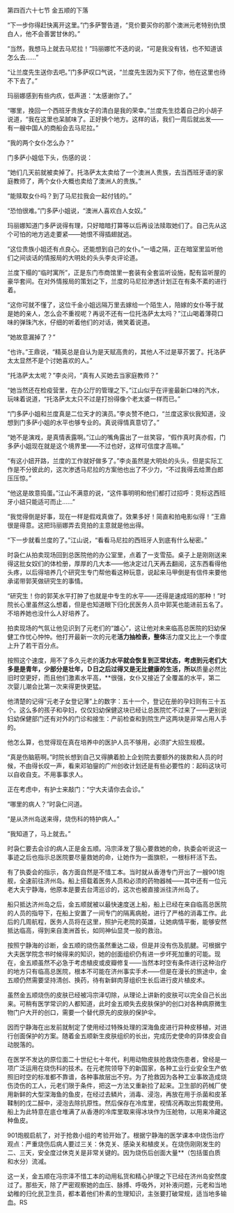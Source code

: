 

第四百六十七节 金五顺的下落

“下一步你得赶快离开这里。”门多萨警告道，“竞价要买你的那个澳洲元老特别仇恨白人，他不会善罢甘休的。”

“当然，我想马上就去马尼拉！”玛丽娜忙不迭的说，“可是我没有钱，也不知道该怎么去……”

“让兰度先生送你去吧。”门多萨叹口气说，“兰度先生因为买下了你，他在这里也待不下去了。”

玛丽娜感到有些内疚，低声道：“太感谢你了。”

“哪里，挽回一个西班牙贵族女子的清白是我的荣幸。”兰度先生捻着自己的小胡子说道，“我在这里也呆腻味了。正好换个地方。这样的话，我们一周后就出发――有一艘中国人的商船会去马尼拉。”

“我的两个女仆怎么办？”

门多萨小姐低下头，伤感的说：

“她们几天前就被卖掉了。托洛萨太太卖给了一个澳洲人贵族，去当西班牙语的家庭教师了，两个女仆大概也卖给了澳洲人的贵族。”

“能赎取女仆吗？到了马尼拉我会一起付钱的。”

“恐怕很难。”门多萨小姐说，“澳洲人喜欢白人女奴。”

玛丽娜知道门多萨说得有理，只好暗暗打算等以后再设法赎取她们了。自己先从这个可怕的地方逃走要紧――她恨不得插翅就逃。

“这位贵族小姐还有点良心。还能想到自己的女仆。”一墙之隔，正在暗室里监听他们之间谈话的情报局的大明处的头头李炎评论道。

兰度下榻的“临时寓所”，正是东门市商馆里一套装有全套监听设施，配有监听屋的豪华套间。在对外情报局的策划之下，兰度的马尼拉渗透计划正在有条不紊的进行着。

“这你可就不懂了，这位千金小姐远隔万里去嫁给一个陌生人，陪嫁的女仆等于就是她的亲人，怎么会不重视呢？再说不还有一位托洛萨太太吗？”江山喝着薄荷口味的弹珠汽水，仔细的听着他们的对话，微笑着说道。

“她故意漏掉了？”

“也许。”王鼎说，“精英总是自认为是天赋高贵的，其他人不过是草芥罢了。托洛萨太太显然不是个讨她喜欢的人。”

“托洛萨太太呢？”李炎问，“真有人买她去当家庭教师？”

“她当然还在检疫营里，在办公厅的管理之下。”江山似乎在评鉴最新口味的汽水，玩味着说道，“托洛萨太太只不过是打扮得像个老太婆一样而已。”

“门多萨小姐和兰度真是二位天才的演员。”李炎赞不绝口，“兰度这家伙我知道，没想到门多萨小姐的水平也够专业的。真说得情真意切了。”

“她不是演戏，是真情表露啊。”江山的嘴角露出了一丝笑容，“假作真时真亦假，门多萨小姐现在就是这个境界里――不过也好，这样可信度才高嘛。”

“有这小妞开路，兰度的工作就好做多了。”李炎虽然是大明处的头头，但是实际工作是不分彼此的，这次渗透马尼拉的方案他也出了不少力，“不过我得去给萧白郎压压惊。”

“他这是故意捣蛋。”江山不满意的说，“这件事明明和他们都打过招呼：竞标这西班牙小妞只能适可而止……”

“我觉得倒是好事，现在一样是假戏真做了。效果多好！简直和拍电影似得！”王鼎很是得意。这把玛丽娜弄去竞拍的主意就是他出得。

“下一步就看兰度的了。”江山说，“看看马尼拉的西班牙人到底有什么秘密。”

时袅仁从拍卖现场回到总医院他的办公室里，点着了一支雪茄。桌子上是刚刚送来得这批女奴们的体检册，厚厚的几大本――他决定过几天再去翻阅，这东西看得他头疼，以后得培养几个研究生专门帮他看这种玩意，说起来马甲倒是有信件来要他承诺带郭芙做研究生的事情。

“研究生！你的郭芙水平打肿了也就是中专生的水平――还得是速成班的那种！”时院长心里虽然这么想着，但是也知道眼下归化民医务人员中郭芙也能进前五名了。不培养她也没什么人好培养了。

拍卖现场的气氛让他见识到了元老们的“雄心”，这让他对未来临高总医院的妇幼保健工作忧心忡忡。他打开最新一次的元老**活力抽检表，整体**活力度又比上一个季度上升了若干百分点。

按照这个速度，用不了多久元老的**活力水平就会恢复到正常状态，考虑到元老们大多是是青年，少部分是壮年，Ｄ日之后过得又是无比健康的生活，所以**质量必然比旧时空更好，而且他们激素水平高，**很强，女仆又接近了全覆盖的水平，第二次婴儿潮会比第一次来得更快更猛。

他清楚的记得“元老子女登记薄”上的数字：五十一个，登记在册的孕妇则有三十五个。这么多的孩子和孕妇，仅仅妇幼保健这块已经让总医院忙不过来了――更别说妇幼保健部门还有对外的门诊和接生：产前检查和到院生产这两块是非常占用人手的。

他怎么算，也觉得现在真在培养中的医护人员不够用，必须扩大招生规模。

“真是伤脑筋啊。”时院长想到自己又得腆着脸上企划院去要额外的拨款和人员的时候，不由得长叹一声，看来邓铂鋆的广州创收计划还是有些必要性的：起码这块可以自收自支。不用事事求人。

正在考虑中，有护士来敲门：“宁大夫请你去会诊。”

“哪里的病人？”时袅仁问道。

“是从济州岛送来得，烧伤科的特护病人。”

“我知道了，马上就去。”

时袅仁要去会诊的病人正是金五顺。冯宗泽发了狠心要救她的命，执委会听说这一事迹之后也指示总医院要尽量救她的命，让她作为一面旗帜，一根标杆活下去。

有了执委会的指示，各方面自然是不惜工本。当时就从香港专门开出了一艘901炮舰，全速前往济州岛。船上搭载着医务人员和必须的药物器械――其中还有一位元老大夫宁静海，他原本是要去台湾巡诊的，这次也被直接派往济州岛了。

船只抵达济州岛之后，金五顺就被以最快速度送上船，船上已经在来自临高总医院的人员的指导下，在船上安置了一间专门的隔离病舱，进行了严格的消毒工作。此后的几周航程，医务人员将在这里，照护元老院的英雄，让她病情平衡，能够安然抵达临高，得到来自澳洲首长，如同神仙显灵一般的救治。

按照宁静海的诊断，金五顺的烧伤虽然重达二级，但是并没有伤及肌腱。可根据宁大夫医学院念书时候得来的知识，她的创面组织仍有进一步坏死加重的可能。现在，金五顺虽然不必急于考虑植皮或皮瓣修复――当然本时空有条件进行这种治疗的地方只有临高总医院，根本不可能在济州事实手术――但是在漫长的旅途中，金五顺仍然需要坚持清创、换药，待有新鲜肉芽组织生长后进行皮片植皮术。

虽然金五顺烧伤的皮肤已经被冯宗泽切除，从理论上讲新的皮肤可以完全自己长出来。可稍有医学常识的人都知道，此时金五顺失去皮肤保护的创口对各种病原微生物门户大开的创口，需要一个替代原先的皮肤的保护伞。

因而宁静海在出发前就制定了使用经过特殊处理的深海鱼皮进行异种皮移植，对进行创面保护的方案。随着金五顺新生皮肤组织的长出，完成历史使命的异体皮会自动脱落的。

在医学不发达的原位面二十世纪七十年代，利用动物皮肤抢救烧伤患者，曾经是一项广泛运用在烧伤科的技术。在元老院领导下的新国家，各种工业行业安全生产依照旧时空的标准都不靠谱，各种事故层出不穷。为了抢救因为各种工业事故造成烧伤烫伤的工人，元老们限于条件，把这一方法又重新捡了起来。卫生部的药械厂使用新鲜的大型深海鱼的鱼皮，在经过去鳞片，消毒、浸泡，再放在用于杀菌和皮革鞣制的戊二醛中，浸泡去除抗原性。然后保存在冷库里，视情况再取出剪裁使用。船上为此特意在底仓堆满了从香港的冷库里取来得冰块作为压舱物，以用来冷藏这种鱼皮。

901炮舰启航了，对于抢救小组的考验开始了。根据宁静海的医学课本中烧伤治疗观点：严重烧伤后病人要过三关：休克关、感染关和植皮关。在烧伤刚刚发生的二、三天，安全度过休克关是非常关键的。因为烧伤后创面大量**（包括蛋白质和水分）流减。

这一关，金五顺在冯宗泽不惜工本的动用私货和精心护理之下已经在济州岛安然度过了。那些天，除了严密观察她的血压、脉搏、呼吸外，对补液问题，元老和当地幼稚的归化民卫生员，都本着他们朴素的生理知识，主张要打破常规，适当地多输血。RS

